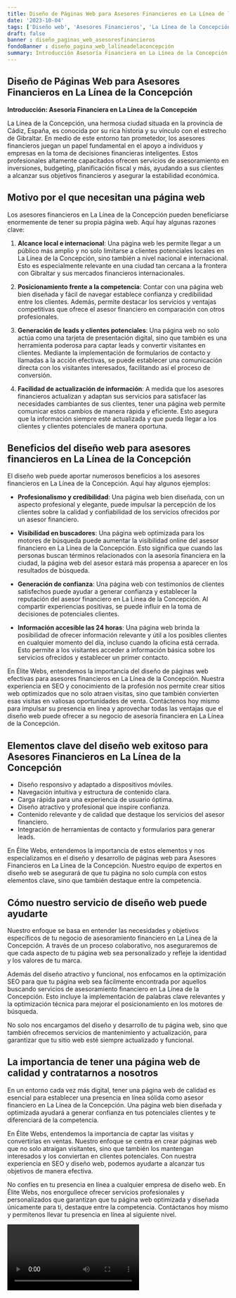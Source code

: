 ```yaml
---
title: Diseño de Páginas Web para Asesores Financieros en La Línea de la Concepción
date: '2023-10-04'
tags: ['Diseño web', 'Asesores Financieros', 'La Línea de la Concepción']
draft: false
banner : diseño_paginas_web_asesoresfinancieros
fondoBanner : diseño_pagina_web_lalíneadelaconcepción
summary: Introducción Asesoría Financiera en La Línea de la Concepción
---
```


## Diseño de Páginas Web para Asesores Financieros en La Línea de la Concepción

**Introducción: Asesoría Financiera en La Línea de la Concepción**

La Línea de la Concepción, una hermosa ciudad situada en la provincia de Cádiz, España, es conocida por su rica historia y su vínculo con el estrecho de Gibraltar. En medio de este entorno tan prometedor, los asesores financieros juegan un papel fundamental en el apoyo a individuos y empresas en la toma de decisiones financieras inteligentes. Estos profesionales altamente capacitados ofrecen servicios de asesoramiento en inversiones, budgeting, planificación fiscal y más, ayudando a sus clientes a alcanzar sus objetivos financieros y asegurar la estabilidad económica.

## Motivo por el que necesitan una página web

Los asesores financieros en La Línea de la Concepción pueden beneficiarse enormemente de tener su propia página web. Aquí hay algunas razones clave:

1. **Alcance local e internacional**: Una página web les permite llegar a un público más amplio y no solo limitarse a clientes potenciales locales en La Línea de la Concepción, sino también a nivel nacional e internacional. Esto es especialmente relevante en una ciudad tan cercana a la frontera con Gibraltar y sus mercados financieros internacionales.

2. **Posicionamiento frente a la competencia**: Contar con una página web bien diseñada y fácil de navegar establece confianza y credibilidad entre los clientes. Además, permite destacar los servicios y ventajas competitivas que ofrece el asesor financiero en comparación con otros profesionales.

3. **Generación de leads y clientes potenciales**: Una página web no solo actúa como una tarjeta de presentación digital, sino que también es una herramienta poderosa para captar leads y convertir visitantes en clientes. Mediante la implementación de formularios de contacto y llamadas a la acción efectivas, se puede establecer una comunicación directa con los visitantes interesados, facilitando así el proceso de conversión.

4. **Facilidad de actualización de información**: A medida que los asesores financieros actualizan y adaptan sus servicios para satisfacer las necesidades cambiantes de sus clientes, tener una página web permite comunicar estos cambios de manera rápida y eficiente. Esto asegura que la información siempre esté actualizada y que pueda llegar a los clientes y clientes potenciales de manera oportuna.

## Beneficios del diseño web para asesores financieros en La Línea de la Concepción

El diseño web puede aportar numerosos beneficios a los asesores financieros en La Línea de la Concepción. Aquí hay algunos ejemplos:

- **Profesionalismo y credibilidad**: Una página web bien diseñada, con un aspecto profesional y elegante, puede impulsar la percepción de los clientes sobre la calidad y confiabilidad de los servicios ofrecidos por un asesor financiero.

- **Visibilidad en buscadores**: Una página web optimizada para los motores de búsqueda puede aumentar la visibilidad online del asesor financiero en La Línea de la Concepción. Esto significa que cuando las personas buscan términos relacionados con la asesoría financiera en la ciudad, la página web del asesor estará más propensa a aparecer en los resultados de búsqueda.

- **Generación de confianza**: Una página web con testimonios de clientes satisfechos puede ayudar a generar confianza y establecer la reputación del asesor financiero en La Línea de la Concepción. Al compartir experiencias positivas, se puede influir en la toma de decisiones de potenciales clientes.

- **Información accesible las 24 horas**: Una página web brinda la posibilidad de ofrecer información relevante y útil a los posibles clientes en cualquier momento del día, incluso cuando la oficina está cerrada. Esto permite a los visitantes acceder a información básica sobre los servicios ofrecidos y establecer un primer contacto.

En Élite Webs, entendemos la importancia del diseño de páginas web efectivas para asesores financieros en La Línea de la Concepción. Nuestra experiencia en SEO y conocimiento de la profesión nos permite crear sitios web optimizados que no solo atraen visitas, sino que también convierten esas visitas en valiosas oportunidades de venta. Contáctenos hoy mismo para impulsar su presencia en línea y aprovechar todas las ventajas que el diseño web puede ofrecer a su negocio de asesoría financiera en La Línea de la Concepción.

<GifSeo />

<Cta />

## Elementos clave del diseño web exitoso para Asesores Financieros en La Línea de la Concepción

- Diseño responsivo y adaptado a dispositivos móviles.
- Navegación intuitiva y estructura de contenido clara.
- Carga rápida para una experiencia de usuario óptima.
- Diseño atractivo y profesional que inspire confianza.
- Contenido relevante y de calidad que destaque los servicios del asesor financiero.
- Integración de herramientas de contacto y formularios para generar leads.

En Élite Webs, entendemos la importancia de estos elementos y nos especializamos en el diseño y desarrollo de páginas web para Asesores Financieros en La Línea de la Concepción. Nuestro equipo de expertos en diseño web se asegurará de que tu página no solo cumpla con estos elementos clave, sino que también destaque entre la competencia.

## Cómo nuestro servicio de diseño web puede ayudarte

Nuestro enfoque se basa en entender las necesidades y objetivos específicos de tu negocio de asesoramiento financiero en La Línea de la Concepción. A través de un proceso colaborativo, nos aseguraremos de que cada aspecto de tu página web sea personalizado y refleje la identidad y los valores de tu marca.

Además del diseño atractivo y funcional, nos enfocamos en la optimización SEO para que tu página web sea fácilmente encontrada por aquellos buscando servicios de asesoramiento financiero en La Línea de la Concepción. Esto incluye la implementación de palabras clave relevantes y la optimización técnica para mejorar el posicionamiento en los motores de búsqueda.

No solo nos encargamos del diseño y desarrollo de tu página web, sino que también ofrecemos servicios de mantenimiento y actualización, para garantizar que tu sitio web esté siempre actualizado y funcional. 

## La importancia de tener una página web de calidad y contratarnos a nosotros

En un entorno cada vez más digital, tener una página web de calidad es esencial para establecer una presencia en línea sólida como asesor financiero en La Línea de la Concepción. Una página web bien diseñada y optimizada ayudará a generar confianza en tus potenciales clientes y te diferenciará de la competencia.

En Élite Webs, entendemos la importancia de captar las visitas y convertirlas en ventas. Nuestro enfoque se centra en crear páginas web que no solo atraigan visitantes, sino que también los mantengan interesados y los conviertan en clientes potenciales. Con nuestra experiencia en SEO y diseño web, podemos ayudarte a alcanzar tus objetivos de manera efectiva.

No confíes en tu presencia en línea a cualquier empresa de diseño web. En Élite Webs, nos enorgullece ofrecer servicios profesionales y personalizados que garantizan que tu página web optimizada y diseñada únicamente para ti, destaque entre la competencia. Contáctanos hoy mismo y permítenos llevar tu presencia en línea al siguiente nivel.

<Video />

<CtaBot job='Asesores Financieros' city='La Línea de la Concepción'/>

<Gmaps query='La Línea de la Concepción+españa+maps' />